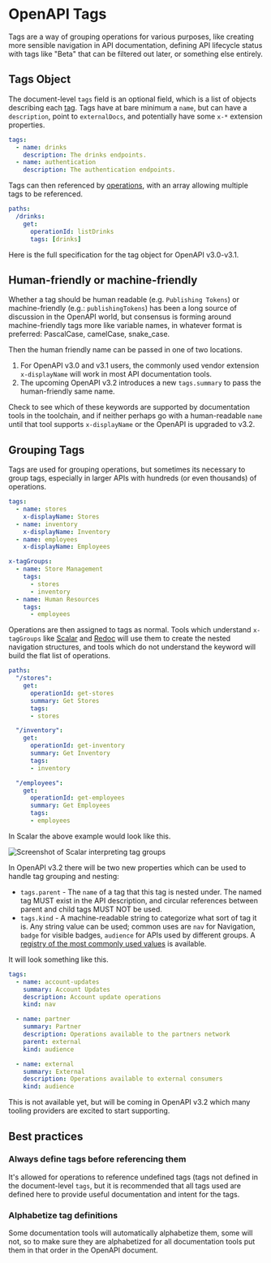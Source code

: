 
# OpenAPI Tags

Tags are a way of grouping operations for various purposes, like creating more sensible navigation in API documentation, defining API lifecycle status with tags like "Beta" that can be filtered out later, or something else entirely.

## Tags Object

The document-level `tags` field is an optional field, which is a list of objects describing each
[tag](/openapi/tags#tag-object). Tags have at bare minimum a `name`, but can have a `description`, point to `externalDocs`, and potentially have some `x-*` extension properties.

```yaml
tags:
  - name: drinks
    description: The drinks endpoints.
  - name: authentication
    description: The authentication endpoints.
```

Tags can then referenced by [operations](/openapi/paths/operations), with an array allowing multiple tags to be referenced.

```yaml
paths:
  /drinks:
    get:
      operationId: listDrinks
      tags: [drinks]
```

Here is the full specification for the tag object for OpenAPI v3.0-v3.1.

<Table
  data={[
    { field: "`name`", type: "String", required: "✅", description: "The name of the tag. **_Must_** be unique in the document." },
    { field: "`description`", type: "String", required: "", description: "A description of the tag. This may contain [CommonMark syntax](https://spec.commonmark.org/) to provide a rich description." },
    { field: "`externalDocs`", type: "[External Documentation Object](/openapi/external-documentation)", required: "", description: "Additional external documentation for this tag." },
    { field: "`x-*`", type: "[Extensions](/openapi/extensions)", required: "", description: "Any number of extension fields can be added to the tag object that can be used by tooling and vendors." }
  ]}
  columns={[
    { key: "field", header: "Field" },
    { key: "type", header: "Type" },
    { key: "required", header: "Required" },
    { key: "description", header: "Description" }
  ]}
/>

## Human-friendly or machine-friendly

Whether a tag should be human readable (e.g. `Publishing Tokens`) or machine-friendly (e.g.: `publishingTokens`) has been a long source of discussion in the OpenAPI world, but consensus is forming around machine-friendly tags more like variable names, in whatever format is preferred: PascalCase, camelCase, snake_case.

Then the human friendly name can be passed in one of two locations.

1. For OpenAPI v3.0 and v3.1 users, the commonly used vendor extension `x-displayName` will work in most API documentation tools.
2. The upcoming OpenAPI v3.2 introduces a new `tags.summary` to pass the human-friendly same name.

Check to see which of these keywords are supported by documentation tools in the toolchain, and if neither perhaps go with a human-readable `name` until that tool supports `x-displayName` or the OpenAPI is upgraded to v3.2.

## Grouping Tags

Tags are used for grouping operations, but sometimes its necessary to group tags, especially in larger APIs with hundreds (or even thousands) of operations.

```yaml
tags:
  - name: stores
    x-displayName: Stores
  - name: inventory
    x-displayName: Inventory
  - name: employees
    x-displayName: Employees

x-tagGroups:
  - name: Store Management
    tags:
      - stores
      - inventory
  - name: Human Resources
    tags:
      - employees
```

Operations are then assigned to tags as normal. Tools which understand `x-tagGroups` like [Scalar](https://scalar.com) and [Redoc](https://redocly.com/) will use them to create the nested navigation structures, and tools which do not understand the keyword will build the flat list of operations.

```yaml
paths:
  "/stores":
    get:
      operationId: get-stores
      summary: Get Stores
      tags:
      - stores

  "/inventory":
    get:
      operationId: get-inventory
      summary: Get Inventory
      tags:
      - inventory

  "/employees":
    get:
      operationId: get-employees
      summary: Get Employees
      tags:
      - employees
```

In Scalar the above example would look like this.

![Screenshot of Scalar interpreting tag groups](./assets/guide/scalar-x-tagGroups.png)

In OpenAPI v3.2 there will be two new properties which can be used to handle tag grouping and nesting:

- `tags.parent` - The `name` of a tag that this tag is nested under. The named tag MUST exist in the API description, and circular references between parent and child tags MUST NOT be used.
- `tags.kind` - A machine-readable string to categorize what sort of tag it is. Any string value can be used; common uses are `nav` for Navigation, `badge` for visible badges, `audience` for APIs used by different groups. A [registry of the most commonly used values](https://spec.openapis.org/registry/tag-kind/) is available.

It will look something like this.

```yaml
tags:
  - name: account-updates
    summary: Account Updates
    description: Account update operations
    kind: nav

  - name: partner
    summary: Partner
    description: Operations available to the partners network
    parent: external
    kind: audience

  - name: external
    summary: External
    description: Operations available to external consumers
    kind: audience
```

This is not available yet, but will be coming in OpenAPI v3.2 which many tooling providers are excited to start supporting.

## Best practices

### Always define tags before referencing them

It's allowed for operations to reference undefined tags (tags not defined in the document-level `tags`, but it is recommended that all tags used are defined here to provide useful documentation and intent for the tags.

### Alphabetize tag definitions

Some documentation tools will automatically alphabetize them, some will not, so to make sure they are alphabetized for all documentation tools put them in that order in the OpenAPI document.
